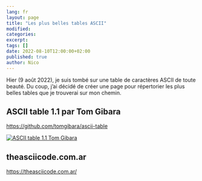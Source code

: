 ```yaml
---
lang: fr
layout: page
title: "Les plus belles tables ASCII"
modified:
categories:
excerpt:
tags: []
date: 2022-08-10T12:00:00+02:00
published: true
author: Nico
---
```


Hier (9 août 2022), je suis tombé sur une table de caractères ASCII de toute beauté. Du coup, j’ai décidé de créer une page pour répertorier les plus belles tables que je trouverai sur mon chemin.

## ASCII table 1.1 par Tom Gibara

<https://github.com/tomgibara/ascii-table>

[![ASCII table 1.1 Tom Gibara][image-1]][image-1]

[image-1]: ./images/ascii-table-1.1-tom-gibara.svg

## theasciicode.com.ar

<https://theasciicode.com.ar/>
